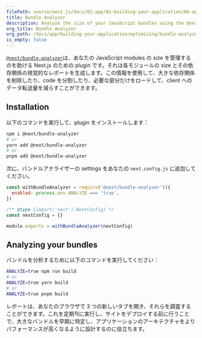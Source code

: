 ```yaml
---
filePath: source/next.js/docs/02-app/01-building-your-application/06-optimizing/06-bundle-analyzer.mdx
title: Bundle Analyzer
description: Analyze the size of your JavaScript bundles using the @next/bundle-analyzer plugin.
org_title: Bundle Analyzer
org_path: /docs/app/building-your-application/optimizing/bundle-analyzer
is_empty: false
---
```


[`@next/bundle-analyzer`](https://www.npmjs.com/package/@next/bundle-analyzer)は、あなたの JavaScript modules の size を管理するのを助ける Next.js のための plugin です。それは各モジュールの size とその依存関係の視覚的なレポートを生成します。この情報を使用して、大きな依存関係を削除したり、code を分割したり、必要な部分だけをロードして、client へのデータ転送量を減らすことができます。

## Installation

以下のコマンドを実行して、plugin をインストールします：

```bash
npm i @next/bundle-analyzer
# or
yarn add @next/bundle-analyzer
# or
pnpm add @next/bundle-analyzer
```

次に、バンドルアナライザーの settings をあなたの `next.config.js` に追加してください。

```js:next.config.js
const withBundleAnalyzer = require('@next/bundle-analyzer')({
  enabled: process.env.ANALYZE === 'true',
})

/** @type {import('next').NextConfig} */
const nextConfig = {}

module.exports = withBundleAnalyzer(nextConfig)
```

## Analyzing your bundles

バンドルを分析するために以下のコマンドを実行してください：

```bash
ANALYZE=true npm run build
# or
ANALYZE=true yarn build
# or
ANALYZE=true pnpm build
```

レポートは、あなたのブラウザで 3 つの新しいタブを開き、それらを調査することができます。これを定期적に実行し、サイトをデプロイする前に行うことで、大きなバンドルを早期に特定し、アプリケーションのアーキテクチャをよりパフォーマンスが高くなるように設計するのに役立ちます。
